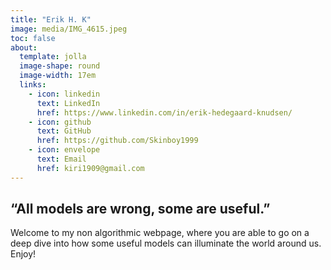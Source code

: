 ```yaml
---
title: "Erik H. K"
image: media/IMG_4615.jpeg
toc: false
about: 
  template: jolla
  image-shape: round
  image-width: 17em
  links:
    - icon: linkedin
      text: LinkedIn
      href: https://www.linkedin.com/in/erik-hedegaard-knudsen/
    - icon: github
      text: GitHub
      href: https://github.com/Skinboy1999
    - icon: envelope
      text: Email
      href: kiri1909@gmail.com
---
```


## "All models are wrong, some are useful."

Welcome to my non algorithmic webpage, where you are able to go on a deep dive into how some useful models can illuminate the world around us. Enjoy!
